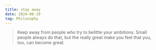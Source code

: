 ```yaml
---
title: stay away
date: 2024-08-19
tag: Philosophy
---
```


<BlockQuote author="Mark Twain">
	Keep away from people who try to belittle your ambitions. Small people always
	do that, but the really great make you feel that you, too, can become great.
</BlockQuote>
